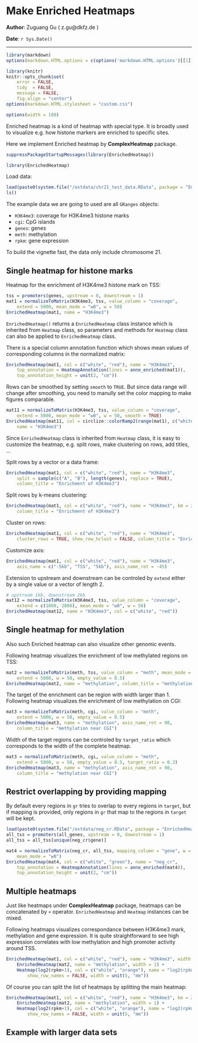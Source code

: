 <!--
%\VignetteEngine{knitr}
%\VignetteIndexEntry{Make Enriched Heatmaps}
-->

Make Enriched Heatmaps
========================================

**Author**: Zuguang Gu ( z.gu@dkfz.de )

**Date**: `r Sys.Date()`

-------------------------------------------------------------

```r
library(markdown)
options(markdown.HTML.options = c(options('markdown.HTML.options')[[1]], "toc"))

library(knitr)
knitr::opts_chunk$set(
    error = FALSE,
    tidy  = FALSE,
    message = FALSE,
    fig.align = "center")
options(markdown.HTML.stylesheet = "custom.css")

options(width = 100)
```

Enriched heatmap is a kind of heatmap with special type. It is broadly used to
visualize e.g. how histone markers are enriched to specific sites.

Here we implement Enriched heatmap by **ComplexHeatmap** package.

```r
suppressPackageStartupMessages(library(EnrichedHeatmap))
```

```r
library(EnrichedHeatmap)
```

Load data:

```r
load(paste0(system.file("/extdata/chr21_test_data.RData", package = "EnrichedHeatmap")))
ls()
```

The example data we are going to used are all `GRanges` objects:

- `H3K4me3`: coverage for H3K4me3 histone marks
- `cgi`: CpG islands
- `genes`: genes
- `meth`: methylation
- `rpkm`: gene expression

To build the vignette fast, the data only include chromosome 21.

## Single heatmap for histone marks

Heatmap for the enrichment of H3K4me3 histone mark on TSS:

```r
tss = promoters(genes, upstream = 0, downstream = 1)
mat1 = normalizeToMatrix(H3K4me3, tss, value_column = "coverage", 
    extend = 5000, mean_mode = "w0", w = 50)
EnrichedHeatmap(mat1, name = "H3K4me3")
```

`EnrichedHeatmap()` returns a `EnrichedHeatmap` class instance which is inherited from `Heatmap` class,
so parameters and methods for `Heatmap` class can also be applied to `EnrichedHeatmap` class.

There is a special column annotation function which shows mean values of corresponding columns in 
the normalized matrix:

```r
EnrichedHeatmap(mat1, col = c("white", "red"), name = "H3K4me3",
    top_annotation = HeatmapAnnotation(lines = anno_enriched(mat1)), 
    top_annotation_height = unit(2, "cm"))
```

Rows can be smoothed by setting `smooth` to `TRUE`. But since data range will change after smoothing,
you need to manully set the color mapping to make figures comparable.

```r
mat11 = normalizeToMatrix(H3K4me3, tss, value_column = "coverage", 
    extend = 5000, mean_mode = "w0", w = 50, smooth = TRUE)
EnrichedHeatmap(mat11, col = circlize::colorRamp2(range(mat1), c("white", "red")), 
    name = "H3K4me3")
```

Since `EnrichedHeatmap` class is inherited from `Heatmap` class, it is easy to customize
the heatmap, e.g. split rows, make clustering on rows, add titles, ...

Split rows by a vector or a data frame:

```r
EnrichedHeatmap(mat1, col = c("white", "red"), name = "H3K4me3", 
    split = sample(c("A", "B"), length(genes), replace = TRUE),
    column_title = "Enrichment of H3K4me3") 
```

Split rows by k-means clustering:

```r
EnrichedHeatmap(mat1, col = c("white", "red"), name = "H3K4me3", km = 2,
    column_title = "Enrichment of H3K4me3")
```

Cluster on rows:

```r
EnrichedHeatmap(mat1, col = c("white", "red"), name = "H3K4me3", 
    cluster_rows = TRUE, show_row_hclust = FALSE, column_title = "Enrichment of H3K4me3")     
```

Customize axis:

```r
EnrichedHeatmap(mat1, col = c("white", "red"), name = "H3K4me3",
    axis_name = c("-5kb", "TSS", "5kb"), axis_name_rot = -45)
```

Extension to upstream and downstream can be controled by `extend` either by a single value
or a vector of length 2.

```r
# upstream 1kb, downstream 2kb
mat12 = normalizeToMatrix(H3K4me3, tss, value_column = "coverage", 
    extend = c(1000, 2000), mean_mode = "w0", w = 50)
EnrichedHeatmap(mat12, name = "H3K4me3", col = c("white", "red"))
```

## Single heatmap for methylation

Also such Enriched heatmap can also visualize other genomic events.

Following heatmap visualizes the enrichment of low methylated regions on TSS:

```r
mat2 = normalizeToMatrix(meth, tss, value_column = "meth", mean_mode = "absolute",
    extend = 5000, w = 50, empty_value = 0.5)
EnrichedHeatmap(mat2, name = "methylation", column_title = "methylation near TSS")
```

The target of the enrichment can be region with width larger than 1.
Following heatmap visualizes the enrichment of low methylation on CGI:

```r
mat3 = normalizeToMatrix(meth, cgi, value_column = "meth", 
    extend = 5000, w = 50, empty_value = 0.5)
EnrichedHeatmap(mat3, name = "methylation", axis_name_rot = 90,
    column_title = "methylation near CGI")
```

Width of the target regions can be controled by `target_ratio` which corresponds to
the width of the complete heatmap.

```r
mat3 = normalizeToMatrix(meth, cgi, value_column = "meth", 
    extend = 5000, w = 50, empty_value = 0.5, target_ratio = 0.3)
EnrichedHeatmap(mat3, name = "methylation", axis_name_rot = 90,
    column_title = "methylation near CGI")
```

## Restrict overlapping by providing mapping

By default every regions in `gr` tries to overlap to every regions in `target`, but if mapping is
provided, only regions in `gr` that map to the regions in `target` will be kept.

```r
load(paste0(system.file("/extdata/neg_cr.RData", package = "EnrichedHeatmap")))
all_tss = promoters(all_genes, upstream = 0, downstream = 1)
all_tss = all_tss[unique(neg_cr$gene)]

mat4 = normalizeToMatrix(neg_cr, all_tss, mapping_column = "gene", w = 50,
    mean_mode = "w0")
EnrichedHeatmap(mat4, col = c("white", "green"), name = "neg_cr",
    top_annotation = HeatmapAnnotation(lines = anno_enriched(mat4)), 
    top_annotation_height = unit(2, "cm"))
```

## Multiple heatmaps

Just like heatmaps under **ComplexHeatmap** package, heatmaps can be concatenated
by `+` operator. `EnrichedHeatmap` and `Heatmap` instances can be mixed.

Following heatmaps visualizes correspondance between H3K4me3 mark, methylation and
gene expression. It is quite straightforward to see high expression correlates
with low methylation and high promoter activity around TSS.

```r
EnrichedHeatmap(mat1, col = c("white", "red"), name = "H3K4me3", width = 1) + 
    EnrichedHeatmap(mat2, name = "methylation", width = 1) +
    Heatmap(log2(rpkm+1), col = c("white", "orange"), name = "log2(rpkm+1)", 
        show_row_names = FALSE, width = unit(5, "mm"))
```

Of course you can split the list of heatmaps by splitting the main heatmap:

```r
EnrichedHeatmap(mat1, col = c("white", "red"), name = "H3K4me3", km = 2, width = 1) + 
    EnrichedHeatmap(mat2, name = "methylation", width = 1) +
    Heatmap(log2(rpkm+1), col = c("white", "orange"), name = "log2(rpkm+1)", 
        show_row_names = FALSE, width = unit(5, "mm"))
```

## Example with larger data sets

